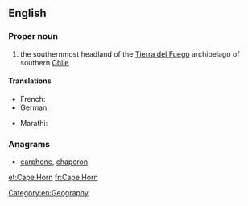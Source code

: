 ==English==
{{wikipedia}}

===Proper noun===
{{en-proper noun|head=[[cape|Cape]] [[horn|Horn]]}}

# the southernmost headland of the [[Tierra del Fuego]] archipelago of southern [[Chile]]

====Translations====
{{trans-top|southernmost headland of Tierra del Fuego}}
* French: {{t+|fr|Cap Horn|m}}
* German: {{t|de|Kap Hoorn|n}}
{{trans-mid}}
* Marathi: {{t|mr|केप हॉर्न|tr=kepa hǒrna|sc=Deva}}
{{trans-bottom}}

===Anagrams===
* [[carphone#English|carphone]], [[chaperon#English|chaperon]]

[[Category:en:Geography]]

[[et:Cape Horn]]
[[fr:Cape Horn]]